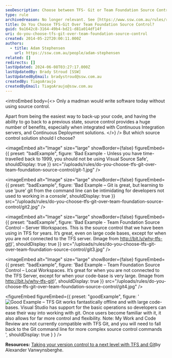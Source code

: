 ```yaml
---
seoDescription: Choose between TFS- Git or Team Foundation Source Control for version control and learn how to use them effectively with Continuous Integration and Deployment.
type: rule
archivedreason: No longer relevant. See [https://www.ssw.com.au/rules/rules-to-better-version-control-with-git](/rules/rules-to-better-version-control-with-git)
title: Do You Choose TFS-Git Over Team Foundation Source Control?
guid: 9a1642c8-3164-49b4-bd21-d81a014df14f
uri: do-you-choose-tfs-git-over-team-foundation-source-control
created: 2014-05-22T20:00:11.000Z
authors:
  - title: Adam Stephensen
    url: https://ssw.com.au/people/adam-stephensen
related: []
redirects: []
lastUpdated: 2024-06-08T03:27:17.000Z
lastUpdatedBy: Brady Stroud [SSW]
lastUpdatedByEmail: bradystroud@ssw.com.au
createdBy: TiagoAraujo
createdByEmail: TiagoAraujo@ssw.com.au
---
```


<introEmbed
  body={<>
Only a madman would write software today without using source control.

Apart from being the easiest way to back-up your code, and having the ability to go back to a previous state, source control provides a huge number of benefits, especially when integrated with Continuous Integration servers, and Continuous Deployment solutions.
  </>}
/>
But which source control solution should I choose?

<imageEmbed
  alt="Image"
  size="large"
  showBorder={false}
  figureEmbed={{
    preset: "badExample",
    figure: 'Bad Example - Unless you have time-travelled back to 1999, you should not be using Visual Source Safe',
    shouldDisplay: true
  }}
  src="/uploads/rules/do-you-choose-tfs-git-over-team-foundation-source-control/git-1.jpg"
/>

<imageEmbed
  alt="Image"
  size="large"
  showBorder={false}
  figureEmbed={{
    preset: "badExample",
    figure: 'Bad Example – Git is great, but learning to use ‘pure’ git from the command line can be intimidating for developers not used to working in a console',
    shouldDisplay: true
  }}
  src="/uploads/rules/do-you-choose-tfs-git-over-team-foundation-source-control/git2.jpg"
/>

<imageEmbed
  alt="Image"
  size="large"
  showBorder={false}
  figureEmbed={{
    preset: "badExample",
    figure: 'Bad Example - Team Foundation Source Control – Server Workspaces. This is the source control that we have been using in TFS for years. It’s great, even on large code bases, except for when you are not connected to the TFS server. (Image from        http://bit.ly/why-tfs-git)',
    shouldDisplay: true
  }}
  src="/uploads/rules/do-you-choose-tfs-git-over-team-foundation-source-control/git3.jpg"
/>

<imageEmbed
  alt="Image"
  size="large"
  showBorder={false}
  figureEmbed={{
    preset: "badExample",
    figure: 'Bad Example – Team Foundation Source Control – Local Workspaces. It’s great for when you are not connected to the TFS Server, except for when your code-base is very large. (Image from        http://bit.ly/why-tfs-git)',
    shouldDisplay: true
  }}
  src="/uploads/rules/do-you-choose-tfs-git-over-team-foundation-source-control/git4.jpg"
/>

<figureEmbed figureEmbed={{
  preset: "goodExample",
  figure: '![Good Example – TFS Git works fantastically offline and with large code-bases. Visual Studio has support for the basic operations so developers can ease their way into working with git. Once users become familiar with it, it also allows for far more control and flexibility. Note: My Work and Code Review are not currently compatible with TFS Git, and you will need to fall back to the Git command line for more complex source control commands](/uploads/rules/do-you-choose-tfs-git-over-team-foundation-source-control/git5.jpg)',
  shouldDisplay: true
} } />

**Resources:** [Taking your version control to a next level with TFS and Git](http://bit.ly/why-tfs-git)by Alexander Vanwynsberghe.
